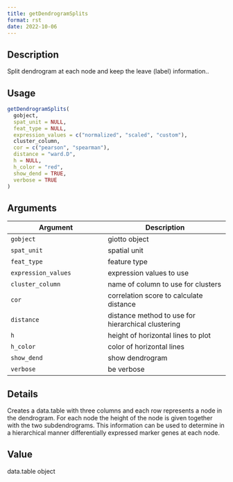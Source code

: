 ```yaml
--- 
title: getDendrogramSplits 
format: rst 
date: 2022-10-06 
--- 
```


## Description

Split dendrogram at each node and keep the leave (label) information..


## Usage

```r
getDendrogramSplits(
  gobject,
  spat_unit = NULL,
  feat_type = NULL,
  expression_values = c("normalized", "scaled", "custom"),
  cluster_column,
  cor = c("pearson", "spearman"),
  distance = "ward.D",
  h = NULL,
  h_color = "red",
  show_dend = TRUE,
  verbose = TRUE
)
```


## Arguments

Argument      |Description
------------- |----------------
`gobject`     |     giotto object
`spat_unit`     |     spatial unit
`feat_type`     |     feature type
`expression_values`     |     expression values to use
`cluster_column`     |     name of column to use for clusters
`cor`     |     correlation score to calculate distance
`distance`     |     distance method to use for hierarchical clustering
`h`     |     height of horizontal lines to plot
`h_color`     |     color of horizontal lines
`show_dend`     |     show dendrogram
`verbose`     |     be verbose


## Details

Creates a data.table with three columns and each row represents a node in the
 dendrogram. For each node the height of the node is given together with the two
 subdendrograms. This information can be used to determine in a hierarchical manner
 differentially expressed marker genes at each node.


## Value

data.table object


